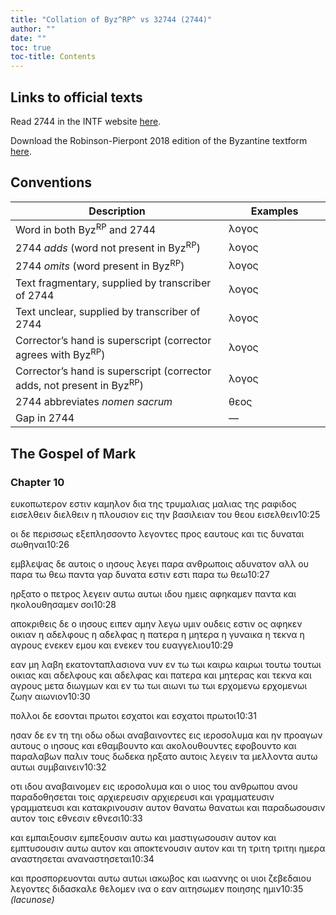 ```yaml
---
title: "Collation of Byz^RP^ vs 32744 (2744)"
author: ""
date: ""
toc: true
toc-title: Contents
---
```


::: {.callout-note appearance="minimal" icon="false" collapse="true"}
# Links to official texts

Read 2744 in the INTF website [here](https://ntvmr.uni-muenster.de/manuscript-workspace?docID=32744).

Download the Robinson-Pierpont 2018 edition of the Byzantine textform [here](https://web.archive.org/web/20210413060536/https://byzantinetext.com/wp-content/uploads/2021/03/robinson-pierpont-2018-gnt-edition.pdf).


:::


::: {.callout-note appearance="minimal" icon="false" collapse="true"}
# Conventions

| Description                                                              	| Examples                           	|
|--------------------------------------------------------------------------	|------------------------------------	|
| Word in both Byz^RP^ and 2744                                   	| λογος                              	|
| 2744 *adds* (word not present in Byz^RP^)                       	| [λογος]{.greek-added}            	|
| 2744 *omits* (word present in Byz^RP^)                          	| [λογος]{.greek-omitted}          	|
| Text fragmentary, supplied by transcriber of 2744               	| [λογος]{.greek-supplied}         	|
| Text unclear, supplied by transcriber of 2744                   	| [λογος]{.unclear}                	|
| Corrector's hand is superscript (corrector agrees with Byz^RP^)          	| [λογος]{.corr}                   	|
| Corrector's hand is superscript (corrector adds, not present in Byz^RP^) 	| [[λογος]{.corr}]{.greek-added} 	|
| 2744 abbreviates *nomen sacrum*                                 	| [θεος]{.greek-abbr}            	|
| Gap in 2744                                                     	| [―]{.gap}                        	|
:::

## The Gospel of Mark

### Chapter 10

[ευκοπωτερον]{.greek-omitted} [εστιν]{.greek-omitted} [καμηλον]{.greek-omitted} [δια]{.greek-omitted} [της]{.greek-omitted} [τρυμαλιας]{.greek-omitted} [μαλιας]{.greek-added} της ρ[α]{.unclear}φ[ιδος]{.greek-supplied} [εισελθειν]{.greek-omitted} [[διελθειν]{.greek-supplied}]{.greek-added} [η]{.greek-supplied} πλουσιον εις την β[ασιλειαν]{.greek-supplied} [του]{.greek-supplied} [θεου]{.greek-abbr} [εισελ]{.greek-supplied}θειν[10:25]{.aside}

οι δε περισ[σ]{.unclear}[ως]{.greek-supplied} [εξεπλησσοντο]{.greek-supplied} λεγοντες προ[ς]{.greek-supplied} [εαυτους]{.greek-supplied} [και]{.greek-supplied} [τις]{.greek-supplied} δυναται σωθηνα[ι]{.greek-supplied}[10:26]{.aside}

[εμβλεψας]{.greek-supplied} [δε]{.greek-omitted} [αυ]{.greek-supplied}τοις ο [ιησους]{.greek-abbr} λεγει πα[ρα]{.greek-supplied} [ανθρωποις]{.greek-abbr} [αδυνατον]{.greek-supplied} αλλ ου παρα [τω]{.greek-added} [θεω]{.greek-abbr} [παντα]{.greek-supplied} [γαρ]{.greek-supplied} [δυνατ]{.greek-supplied}[α]{.unclear} [εστιν]{.greek-omitted} [εστι]{.greek-added} παρα τω [θεω]{.greek-abbr}[10:27]{.aside}

ηρξατο [ο]{.unclear} πετρος λεγειν [αυτω]{.greek-omitted} [αυτωι]{.greek-added} ιδου ημεις αφηκαμεν παντα και ηκολουθησαμεν σοι[10:28]{.aside}

αποκριθεις [δε]{.greek-added} ο [ιησους]{.greek-abbr} ειπεν αμην λεγω υμιν ουδεις εστιν ος αφηκεν οικιαν η αδελφους η αδελφας η [πατερα]{.greek-abbr} η [μητερα]{.greek-abbr} η γυναικα η [τεκνα]{.greek-omitted} [η]{.greek-omitted} αγρους ενεκεν εμου και ενεκεν του ευαγγελιου[10:29]{.aside}

εαν μη λαβη εκατονταπλασιονα νυν εν [τω]{.greek-omitted} [τωι]{.greek-added} [καιρω]{.greek-omitted} [καιρωι]{.greek-added} [τουτω]{.greek-omitted} [τουτωι]{.greek-added} οικιας και αδελφου[ς]{.greek-supplied} και αδελφας [και]{.greek-added} [[πατερα]{.greek-abbr}]{.greek-added} και [μητερας]{.greek-abbr} και τεκνα και αγρους μετα διωγμων και εν [τω]{.greek-omitted} [τωι]{.greek-added} αιωνι [τω]{.greek-omitted} [τωι]{.greek-added} [ερχομενω]{.greek-omitted} [ερχομενωι]{.greek-added} ζωην αιωνιον[10:30]{.aside}

πολλοι δε εσονται πρωτοι εσχατοι και εσχατοι πρωτοι[10:31]{.aside}

ησαν δε εν [τη]{.greek-omitted} [τηι]{.greek-added} [οδω]{.greek-omitted} [οδωι]{.greek-added} αναβαινοντες εις ιεροσολυμα και ην προαγων αυτους ο [ιησους]{.greek-abbr} και εθαμβουντο και ακολουθουντες εφοβουντο και παραλαβων παλιν τους δωδεκα ηρξατο αυτοις λεγειν τα με[λ]{.unclear}λοντα [αυτω]{.greek-omitted} [αυτωι]{.greek-added} συμβαινειν[10:32]{.aside}

οτι ιδου αν[α]{.greek-supplied}βαινομεν εις ιεροσολυμα και ο [υιος]{.greek-abbr} του [ανθρωπου]{.greek-omitted} [[ανου]{.greek-abbr}]{.greek-added} παραδοθησεται [τοις]{.unclear} [αρχιερευσιν]{.greek-omitted} [[αρχι]{.unclear}ε[ρ]{.unclear}ευσι]{.greek-added} και [γραμματευσιν]{.greek-omitted} [γραμματευσι]{.greek-added} και κ[ατακρινουσι]{.greek-supplied}ν αυτ[ον]{.greek-supplied} [θανατω]{.greek-omitted} [θανατωι]{.greek-added} και παραδ[ωσουσιν]{.greek-supplied} [αυ[τ]{.unclear}]{.greek-supplied}ον τοι[ς]{.unclear} [εθνεσιν]{.greek-omitted} [εθνεσι]{.greek-added}[10:33]{.aside}

και [εμπαιξουσιν]{.greek-omitted} [εμπεξουσι[ν]{.greek-supplied}]{.greek-added} [αυτω]{.greek-supplied} [και]{.greek-supplied} μαστ[ι]{.greek-supplied}γωσουσιν αυτον και εμ[πτυσουσιν]{.greek-supplied} [αυτω]{.greek-omitted} [[αυ]{.greek-supplied}τον]{.greek-added} [και]{.unclear} αποκτενουσιν αυτον [και]{.greek-supplied} [τη]{.greek-supplied} [τριτη]{.greek-omitted} [[τριτ]{.greek-supplied}ηι]{.greek-added} [ημ]{.unclear}[ε]{.greek-supplied}ρα [αναστησεται]{.greek-omitted} [αναναστησεται]{.greek-added}[10:34]{.aside}

[και]{.greek-supplied} [προσπο]{.greek-supplied}[ρ]{.unclear}ευον[ται]{.greek-supplied} [αυτω]{.greek-omitted} [αυτωι]{.greek-added} ιακωβος και ιω[αννης]{.greek-supplied} [οι]{.greek-supplied} [υιοι]{.greek-supplied} ζεβεδαιου λεγοντες διδασκαλε θελομεν [ινα]{.greek-omitted} [ο]{.greek-omitted} [εαν]{.greek-omitted} [αιτησωμεν]{.greek-omitted} [ποιησης]{.greek-omitted} [ημιν]{.greek-omitted}[[10:35 *(lacunose)*]{.lacunose}]{.aside}

